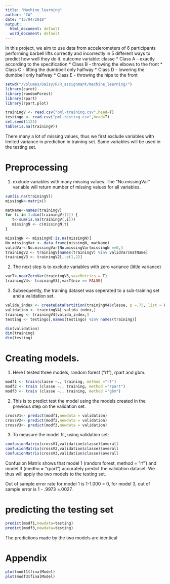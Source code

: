 ```yaml
---
title: "Machine_learning"
author: "CW"
date: "15/04/2018"
output:
  html_document: default
  word_document: default
---
```

In this project, we aim to use data from accelerometers of 6 participants performing barbell lifts correctly and incorrectly in 5 different ways to predict how well they do it. 
outcome variable: classe
* Class A - exactly according to the specification
* Class B - throwing the elbows to the front
* Class C - lifting the dumbbell only halfway
* Class D - lowering the dumbbell only halfway
* Class E - throwing the hips to the front

```r
setwd("/Volumes/Daisy/R/R_assignmant/machine_learning/")
library(caret)
library(randomForest)
library(rpart)
library(rpart.plot)
```

```r
trainingV <- read.csv("pml-training.csv",head=T)
testingo <- read.csv("pml-testing.csv",head=T)
set.seed(1121)
table(is.na(trainingV))
```
There many a lot of missing values, thus we first exclude variables with limited variance in prediction in training set. Same variables will be used in the testing set.

# Preprocessing
1. exclude variables with many missing values. The "No.missingVar" variable will return number of missing values for all variables.
```r
sum(is.na(trainingV))
missingN<-matrix()

matName<-names(trainingV)
for (i in 1:dim(trainingV)[2]) {
   t<-sum(is.na(trainingV[,i]))
   missingN <- c(missingN,t)
}

missingN <- missingN[!is.na(missingN)]
No.missingVar <- data.frame(missingN, matName)
validVar<-No.missingVar[No.missingVar$missingN ==0,]
trainingV2 <- trainingV[names(trainingV) %in% validVar$matName]
trainingV3 <- trainingV2[,-c(1,2)]
```

2. The next step is to exclude variables with zero variance (little variance)
```r
varT<-nearZeroVar(trainingV3,saveMetrics = T)
trainingV4<- trainingV3[,varT$nzv == FALSE]
```

3. Subsequently, the training dataset was seperated to a sub-training set and a validation set.
```r
valida_index <- createDataPartition(trainingV4$classe, p =.75, list = FALSE)
validation <- trainingV4[-valida_index,]
training <- trainingV4[valida_index,]
testing <- testingo[,names(testingo) %in% names(training)]

dim(validation)
dim(training)
dim(testing)
```

# Creating models. 
1. Here I tested three models, random forest ("rf"), rpart and gbm. 
```r
modf1 <- train(classe ~., training, method ="rf")
modf2 <- train (classe ~., training, method ="rpart")
modf3 <- train (classe ~., training, method ="gbm")
```


2. This is to predict test the model using the models created in the previous step on the validation set.
```r
crossV1<- predict(modf1,newdata = validation)
crossV2<- predict(modf2,newdata = validation)
crossV3<- predict(modf3,newdata = validation)
```

3. To measure the model fit, using validation set:
```r
confusionMatrix(crossV1,validation$classe)$overall
confusionMatrix(crossV2,validation$classe)$overall
confusionMatrix(crossV3,validation$classe)$overall
```

Confusion Matrix shows that model 1 (random forest, method = "rf") and model 3 (medho = "rpart") accurately predict the validation dataset. We thus will apply the two models to the testing set.

Out of sample error rate for model 1 is 1-1.000 = 0, for model 3, out of sample error is 1 - .9973 =.0027.

# predicting the testing set
```r
predict(modf1,newdata=testing)
predict(modf3,newdata=testing)
```
The predictions made by the two models are identical

# Appendix
```r
plot(modf1$finalModel)
plot(modf3$finalModel)
```
